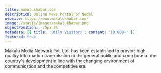 ```yaml
---
title: makalukhabar.com
description: Online News Portal of Nepal
website: https://www.makalukhabar.com/
image: /static/images/makalukhabar.png
objectPosition: -75px 0%
metadata: [{ title: 'Daily Visitors', content: '10,000+' }]
featured: true
---
```


Makalu Media Network Pvt. Ltd. has been established to provide high-quality information transmission to the general public and contribute to the country's development in line with the changing environment of communication and the competitive era.
